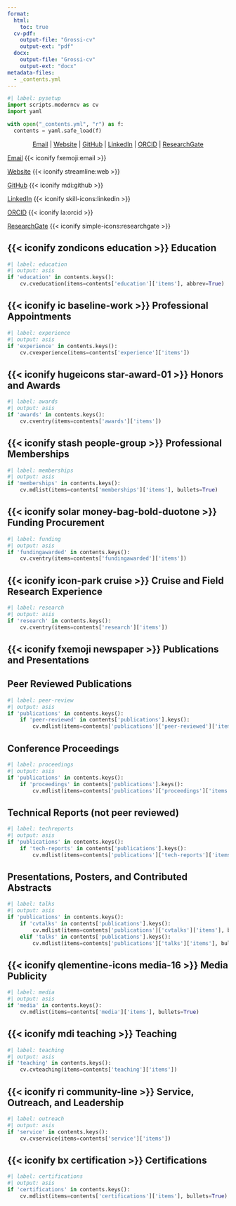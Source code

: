 ```yaml
---
format:
  html:
    toc: true
  cv-pdf:
    output-file: "Grossi-cv"
    output-ext: "pdf"
  docx:
    output-file: "Grossi-cv"
    output-ext: "docx"
metadata-files:
  - _contents.yml
---
```


```python
#| label: pysetup
import scripts.moderncv as cv
import yaml

with open("_contents.yml", "r") as f:
  contents = yaml.safe_load(f)
```

<!-- Header rendering for docx -->

::: {.content-visible when-format="docx"}

<div style="text-align: center">

[Email](mailto:{{< meta contact.email >}}) |  [Website]({{< meta contact.website >}}) | [GitHub](https://github.com/{{< meta contact.github >}}) | [LinkedIn](https://www.linkedin.com/in/{{< meta contact.linkedin >}}) | [ORCID](https://orcid.org/{{< meta contact.orcid >}}) | [ResearchGate](https://www.researchgate.net/profile/{{< meta contact.researchgate >}})

</div>

:::

<!-- Rendering for website -->

::: {.content-visible when-format="html"}
::: {.column-margin .right-align}

[Email](mailto:{{< meta contact.email >}}) {{< iconify fxemoji:email >}}

[Website]({{< meta contact.website >}}) {{< iconify streamline:web >}}

[GitHub](https://github.com/{{< meta contact.github >}}) {{< iconify mdi:github >}}

[LinkedIn](https://www.linkedin.com/in/{{< meta contact.linkedin >}}) {{< iconify skill-icons:linkedin >}}

[ORCID](https://orcid.org/{{< meta contact.orcid >}}) {{< iconify la:orcid >}}

[ResearchGate](https://www.researchgate.net/profile/{{< meta contact.researchgate >}}) {{< iconify simple-icons:researchgate >}}

:::
:::

<!-- Education -->

::: {.content-hidden unless-meta="education.include-in-cv"}

# {{< iconify zondicons education >}} Education
 
```python
#| label: education
#| output: asis
if 'education' in contents.keys():
    cv.cveducation(items=contents['education']['items'], abbrev=True)
```

:::

<!-- Experience -->

::: {.content-hidden unless-meta="experience.include-in-cv"}

# {{< iconify ic baseline-work >}} Professional Appointments

```python
#| label: experience
#| output: asis
if 'experience' in contents.keys():
    cv.cvexperience(items=contents['experience']['items'])
```

:::

<!-- Awards -->

::: {.content-hidden unless-meta="awards.include-in-cv"}

# {{< iconify hugeicons star-award-01 >}} Honors and Awards

```python
#| label: awards
#| output: asis
if 'awards' in contents.keys():
    cv.cventry(items=contents['awards']['items'])
```

:::

<!-- Memberships -->

::: {.content-hidden unless-meta="memberships.include-in-cv"}

# {{< iconify stash people-group >}} Professional Memberships

```python
#| label: memberships
#| output: asis
if 'memberships' in contents.keys():
    cv.mdlist(items=contents['memberships']['items'], bullets=True)
```

:::

<!-- Funding -->

::: {.content-hidden unless-meta="fundingawarded.include-in-cv"}

# {{< iconify solar money-bag-bold-duotone >}} Funding Procurement

```python
#| label: funding
#| output: asis
if 'fundingawarded' in contents.keys():
    cv.cventry(items=contents['fundingawarded']['items'])
```

:::

<!-- Research -->

::: {.content-hidden unless-meta="research.include-in-cv"}

# {{< iconify icon-park cruise >}} Cruise and Field Research Experience

```python
#| label: research
#| output: asis
if 'research' in contents.keys():
    cv.cventry(items=contents['research']['items'])
```

:::

<!-- Publications -->

::: {.content-hidden unless-meta="publications.include-in-cv"}

# {{< iconify fxemoji newspaper >}} Publications and Presentations

## Peer Reviewed Publications

```python
#| label: peer-review
#| output: asis
if 'publications' in contents.keys():
    if 'peer-reviewed' in contents['publications'].keys():
        cv.mdlist(items=contents['publications']['peer-reviewed']['items'], bullets=False)
```

## Conference Proceedings

```python
#| label: proceedings
#| output: asis
if 'publications' in contents.keys():
    if 'proceedings' in contents['publications'].keys():
        cv.mdlist(items=contents['publications']['proceedings']['items'], bullets=False)
```

## Technical Reports (not peer reviewed)

```python
#| label: techreports
#| output: asis
if 'publications' in contents.keys():
    if 'tech-reports' in contents['publications'].keys():
        cv.mdlist(items=contents['publications']['tech-reports']['items'], bullets=False)
```

## Presentations, Posters, and Contributed Abstracts

```python
#| label: talks
#| output: asis
if 'publications' in contents.keys():
    if 'cvtalks' in contents['publications'].keys():
        cv.mdlist(items=contents['publications']['cvtalks']['items'], bullets=False)
    elif 'talks' in contents['publications'].keys():
        cv.mdlist(items=contents['publications']['talks']['items'], bullets=False)
```

:::

<!-- Media -->

::: {.content-hidden unless-meta="media.include-in-cv"}

# {{< iconify qlementine-icons media-16 >}} Media Publicity

```python
#| label: media
#| output: asis
if 'media' in contents.keys():
    cv.mdlist(items=contents['media']['items'], bullets=True)
```

:::

<!-- Teaching -->

::: {.content-hidden unless-meta="teaching.include-in-cv"}

# {{< iconify mdi teaching >}} Teaching

```python
#| label: teaching
#| output: asis
if 'teaching' in contents.keys():
    cv.cvteaching(items=contents['teaching']['items'])
```

:::

<!-- Service, Outreach, and Leadership -->

::: {.content-hidden unless-meta="service.include-in-cv"}

# {{< iconify ri community-line >}} Service, Outreach, and Leadership

```python
#| label: outreach
#| output: asis
if 'service' in contents.keys():
    cv.cvservice(items=contents['service']['items'])
```

:::

<!-- Certifications -->

::: {.content-hidden unless-meta="certifications.include-in-cv"}

# {{< iconify bx certification >}} Certifications

```python
#| label: certifications
#| output: asis
if 'certifications' in contents.keys():
    cv.mdlist(items=contents['certifications']['items'], bullets=True)
```

:::
